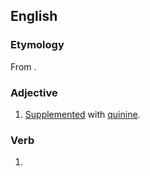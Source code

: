 ==English==

===Etymology===
From {{suffix|en|quinine|ed|id2=adjectival}}.

===Adjective===
{{en-adj|-}}

# [[supplement#Verb|Supplemented]] with [[quinine#Noun|quinine]].

===Verb===
{{head|en|verb form}}

# {{en-past of|quinine}}